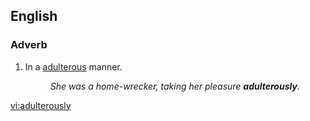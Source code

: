 ==English==

===Adverb===
{{en-adv}}

# In a [[adulterous]] manner.
#: ''She was a home-wrecker, taking her pleasure '''adulterously'''.''

[[vi:adulterously]]